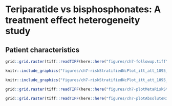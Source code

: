 # Teriparatide vs bisphosphonates: A treatment effect heterogeneity study {#sec-osteoporosis-appendix}

\pagebreak

## Patient characteristics

\begin{landscape}
\begin{table}[p]
\resizebox{\columnwidth}{!}{\begin{tabular}{lrrrrrr}
\toprule
& \multicolumn{3}{c}{Before matching} & \multicolumn{3}{c}{After matching} \\
\cmidrule(rl){2-4} \cmidrule(rl){5-7} 
Characteristic & Teriparatide (\%) & Bisphosphonates (\%) & Std. diff & Teriparatide (\%) & Bisphosphonates (\%) & Std. diff \\
\midrule
\textbf{Medical history: General} &  &  &  &  &  &  \\
Attention deficit   hyperactivity disorder & 1.2 & 0.5 & 0.08 & 1.2 & 1.2 & 0 \\
Chronic obstructive lung   disease & 11.3 & 6.3 & 0.18 & 10.8 & 10.9 & -0.01 \\
Crohn's disease & 1.8 & 0.7 & 0.09 & 1.8 & 1.8 & 0 \\
Depressive disorder & 16.6 & 9 & 0.23 & 16 & 17.1 & -0.03 \\
Diabetes mellitus & 0.2 & 0.1 & 0.02 & 0.2 & 0.3 & -0.01 \\
Gastroesophageal reflux   disease & 27.6 & 14.8 & 0.32 & 26.4 & 27.5 & -0.02 \\
Gastrointestinal   hemorrhage & 3.3 & 1.8 & 0.1 & 3.3 & 3.4 & -0.01 \\
Human immunodeficiency   virus infection & 0.2 & 0.1 & 0.02 & 0.2 & 0.2 & -0.01 \\
Hyperlipidemia & 41.1 & 35.8 & 0.11 & 39.7 & 40.6 & -0.02 \\
Hypertensive disorder & 0.5 & 0.3 & 0.03 & 0.5 & 0.5 & 0 \\
Obesity & 7.1 & 4.3 & 0.12 & 6.8 & 7.5 & -0.03 \\
Osteoarthritis & 14.9 & 8.3 & 0.21 & 14.3 & 14.5 & -0.01 \\
Pneumonia & 1.8 & 0.7 & 0.1 & 1.6 & 1.9 & -0.02 \\
Psoriasis & 2.7 & 1.6 & 0.08 & 2.6 & 2.6 & 0 \\
Rheumatoid arthritis & 10.1 & 5.1 & 0.19 & 9.8 & 10.2 & -0.01 \\
Schizophrenia & 0.1 & 0.1 & 0.01 & 0.1 & 0.1 & 0 \\
Ulcerative colitis & 1.8 & 0.8 & 0.08 & 1.7 & 1.6 & 0.01 \\
Urinary tract infectious   disease & 33.5 & 21.8 & 0.26 & 31.9 & 32.7 & -0.02 \\
Viral hepatitis C & 0.8 & 0.3 & 0.06 & 0.8 & 0.7 & 0.01 \\
\textbf{Medical history: Cardiovascular disease} &  &  &  &  &  &  \\
Atrial fibrillation & 3.1 & 1.6 & 0.1 & 3 & 3.1 & 0 \\
Cerebrovascular disease & 1.9 & 1.1 & 0.07 & 1.8 & 1.8 & 0 \\
Coronary   arteriosclerosis & 5.6 & 3.4 & 0.11 & 5.4 & 5.4 & 0 \\
Heart disease & 1.8 & 0.8 & 0.09 & 1.8 & 1.6 & 0.01 \\
Heart failure & 1.1 & 0.4 & 0.09 & 1.1 & 1.1 & 0 \\
Ischemic heart disease & 0.2 & 0.1 & 0.02 & 0.2 & 0.2 & 0 \\
Pulmonary embolism & 0.4 & 0.1 & 0.05 & 0.4 & 0.4 & 0 \\
Venous thrombosis & 1.2 & 0.5 & 0.07 & 1 & 1.2 & -0.01 \\
\textbf{Medical history: Neoplasms} &  &  &  &  &  &  \\
Malignant lymphoma & 0.5 & 0.3 & 0.02 & 0.5 & 0.5 & 0 \\
Malignant neoplastic   disease & 0.4 & 0.3 & 0.02 & 0.4 & 0.4 & 0 \\
\bottomrule
\end{tabular}}
\caption{CCAE}
\end{table}

\begin{table}[p]
\resizebox{\columnwidth}{!}{\begin{tabular}{lrrrrrr}
\toprule
& \multicolumn{3}{c}{Before matching} & \multicolumn{3}{c}{After matching} \\
\cmidrule(rl){2-4} \cmidrule(rl){5-7} 
Characteristic & Teriparatide (\%) & Bisphosphonates (\%) & Std. diff & Teriparatide (\%) & Bisphosphonates (\%) & Std. diff \\
\midrule
\textbf{Medical history: General} &  &  &  &  &  &  \\
Attention deficit hyperactivity disorder & 0.3 & 0.1 & 0.04 & 0.3 & 0.2 & 0.02 \\
Chronic obstructive lung disease & 25.6 & 14.4 & 0.28 & 23.9 & 25.3 & -0.03 \\
Crohn's disease & 1.3 & 0.4 & 0.09 & 1.3 & 1.2 & 0.01 \\
Depressive disorder & 14.8 & 6.5 & 0.27 & 14.3 & 15.5 & -0.03 \\
Diabetes mellitus & 0.1 & 0 & 0.01 & 0.1 & 0.1 & 0 \\
Gastroesophageal reflux disease & 33.8 & 14.8 & 0.45 & 31.8 & 34.5 & -0.06 \\
Gastrointestinal hemorrhage & 7.3 & 3.3 & 0.18 & 6.7 & 7.1 & -0.01 \\
Human immunodeficiency virus infection & 0 & 0 & -0.01 & 0 & 0 & -0.02 \\
Hyperlipidemia & 47.5 & 33.5 & 0.29 & 46.4 & 48.8 & -0.05 \\
Obesity & 5.6 & 3.1 & 0.12 & 5.6 & 6.1 & -0.02 \\
Osteoarthritis & 27.1 & 14.7 & 0.31 & 25.3 & 26.9 & -0.04 \\
Pneumonia & 2.5 & 0.8 & 0.13 & 2.4 & 2.4 & 0 \\
Psoriasis & 2.6 & 1.4 & 0.09 & 2.6 & 3 & -0.03 \\
Rheumatoid arthritis & 11.6 & 5.2 & 0.23 & 11.1 & 11.4 & -0.01 \\
Schizophrenia & 0.1 & 0.1 & 0.01 & 0.1 & 0.1 & 0 \\
Ulcerative colitis & 1.9 & 0.7 & 0.11 & 1.8 & 1.7 & 0 \\
Urinary tract infectious disease & 38.1 & 20.5 & 0.39 & 36.2 & 38.2 & -0.04 \\
Viral hepatitis C & 0.3 & 0.1 & 0.04 & 0.4 & 0.3 & 0 \\
\textbf{Medical history: Cardiovascular disease} &  &  &  &  &  &  \\
Atrial fibrillation & 15.4 & 9.3 & 0.19 & 14.6 & 15.1 & -0.01 \\
Cerebrovascular disease & 8.4 & 4 & 0.18 & 7.8 & 8.1 & -0.01 \\
Coronary arteriosclerosis & 19.1 & 11 & 0.23 & 17.8 & 18.3 & -0.01 \\
Heart disease & 4.4 & 1.8 & 0.15 & 4 & 4.3 & -0.02 \\
Heart failure & 2.8 & 1.2 & 0.12 & 2.7 & 3 & -0.02 \\
Ischemic heart disease & 0.7 & 0.4 & 0.04 & 0.6 & 0.7 & -0.01 \\
Pulmonary embolism & 0.6 & 0.2 & 0.06 & 0.5 & 0.6 & -0.01 \\
Venous thrombosis & 1.7 & 0.9 & 0.08 & 1.5 & 1.9 & -0.03 \\
\textbf{Medical history: Neoplasms} &  &  &  &  &  &  \\
Malignant lymphoma & 0.7 & 0.6 & 0.02 & 0.8 & 1 & -0.02 \\
Malignant neoplastic disease & 0.7 & 0.4 & 0.04 & 0.6 & 0.6 & -0.01 \\
\bottomrule
\end{tabular}}
\caption{MDCR}
\end{table}

\begin{table}[p]
\resizebox{\columnwidth}{!}{\begin{tabular}{lrrrrrr}
\toprule
& \multicolumn{3}{c}{Before matching} & \multicolumn{3}{c}{After matching} \\
\cmidrule(rl){2-4} \cmidrule(rl){5-7} 
Characteristic & Teriparatide (\%) & Bisphosphonates (\%) & Std. diff & Teriparatide (\%) & Bisphosphonates (\%) & Std. diff \\
\midrule
\textbf{Medical history: General} &  &  &  &  &  &  \\
Attention deficit   hyperactivity disorder & 0.8 & 0.3 & 0.07 & 0.8 & 0.9 & -0.01 \\
Chronic obstructive lung   disease & 22.6 & 15.3 & 0.19 & 22 & 23.2 & -0.03 \\
Crohn's disease & 1.4 & 0.6 & 0.08 & 1.3 & 1.4 & -0.01 \\
Depressive disorder & 21.8 & 11.5 & 0.28 & 20.4 & 22.1 & -0.04 \\
Diabetes mellitus & 0.3 & 0.3 & 0.01 & 0.3 & 0.4 & -0.02 \\
Gastroesophageal reflux   disease & 33.2 & 17.6 & 0.36 & 31 & 32.9 & -0.04 \\
Gastrointestinal   hemorrhage & 6 & 3 & 0.14 & 5.6 & 5.7 & -0.01 \\
Human immunodeficiency   virus infection & 0.2 & 0.1 & 0.02 & 0.2 & 0.2 & 0.01 \\
Hyperlipidemia & 56.2 & 53 & 0.06 & 54.4 & 55.7 & -0.03 \\
Obesity & 11.3 & 9.1 & 0.07 & 11.5 & 12.3 & -0.02 \\
Osteoarthritis & 30.6 & 20.5 & 0.23 & 29 & 30.1 & -0.02 \\
Pneumonia & 4.5 & 2.9 & 0.08 & 4.5 & 4.9 & -0.02 \\
Psoriasis & 2.8 & 1.7 & 0.07 & 2.6 & 2.8 & -0.02 \\
Rheumatoid arthritis & 13.7 & 6.5 & 0.24 & 13 & 13.5 & -0.01 \\
Schizophrenia & 0.3 & 0.3 & 0 & 0.3 & 0.3 & 0 \\
Ulcerative colitis & 1.8 & 0.8 & 0.09 & 1.7 & 1.6 & 0.01 \\
Urinary tract infectious   disease & 41.1 & 27.6 & 0.29 & 39 & 40.9 & -0.04 \\
Viral hepatitis C & 1.1 & 0.5 & 0.06 & 1.1 & 1.1 & 0 \\
\textbf{Medical history: Cardiovascular disease} &  &  &  &  &  &  \\
Atrial fibrillation & 10.2 & 7 & 0.11 & 9.5 & 10.1 & -0.02 \\
Cerebrovascular disease & 5.4 & 3.4 & 0.1 & 5 & 5.3 & -0.01 \\
Coronary   arteriosclerosis & 11 & 6.6 & 0.16 & 10.2 & 10.7 & -0.02 \\
Heart disease & 4.6 & 2.6 & 0.11 & 4.3 & 4.4 & -0.01 \\
Heart failure & 4.8 & 3.1 & 0.09 & 4.9 & 5.3 & -0.02 \\
Ischemic heart disease & 0.4 & 0.3 & 0.03 & 0.4 & 0.4 & -0.01 \\
Pulmonary embolism & 1 & 0.6 & 0.04 & 1 & 1.1 & -0.01 \\
Venous thrombosis & 1.4 & 0.7 & 0.07 & 1.2 & 1.4 & -0.01 \\
\textbf{Medical history: Neoplasms} &  &  &  &  &  &  \\
Malignant lymphoma & 0.3 & 0.3 & 0 & 0.3 & 0.5 & -0.03 \\
Malignant neoplastic   disease & 0.4 & 0.3 & 0.02 & 0.3 & 0.5 & -0.02 \\
\bottomrule
\end{tabular}}
\caption{Optum-DOD}
\end{table}

\begin{table}[p]
\resizebox{\columnwidth}{!}{\begin{tabular}{lrrrrrr}
\toprule
& \multicolumn{3}{c}{Before matching} & \multicolumn{3}{c}{After matching} \\
\cmidrule(rl){2-4} \cmidrule(rl){5-7} 
Characteristic & Teriparatide (\%) & Bisphosphonates (\%) & Std. diff & Teriparatide (\%) & Bisphosphonates (\%) & Std. diff \\
\midrule
\textbf{Medical history: General} &  &  &  &  &  &  \\
Acute respiratory   disease & 0.1 & 0.1 & 0 & 0.1 & 0.1 & 0.01 \\
Attention deficit   hyperactivity disorder & 0.6 & 0.4 & 0.03 & 0.6 & 0.6 & 0 \\
Chronic obstructive lung   disease & 16.9 & 14 & 0.08 & 16.6 & 17.1 & -0.01 \\
Crohn's disease & 1.3 & 0.7 & 0.06 & 1.2 & 1.1 & 0.01 \\
Depressive disorder & 22 & 17 & 0.13 & 21.2 & 21.7 & -0.01 \\
Diabetes mellitus & 1.5 & 1.3 & 0.02 & 1.4 & 1.4 & 0.01 \\
Gastroesophageal reflux   disease & 31.4 & 24.9 & 0.15 & 30 & 29.9 & 0 \\
Gastrointestinal   hemorrhage & 3.7 & 2.6 & 0.06 & 3.5 & 3.6 & 0 \\
Human immunodeficiency   virus infection & 0.1 & 0.1 & -0.01 & 0.1 & 0.2 & -0.02 \\
Hyperlipidemia & 44.6 & 50.8 & -0.12 & 43.4 & 42 & 0.03 \\
Hypertensive disorder & 3.5 & 3.3 & 0.01 & 3.4 & 3.4 & 0 \\
Obesity & 10.3 & 9.9 & 0.01 & 10.1 & 10.2 & 0 \\
Osteoarthritis & 24.2 & 20.3 & 0.09 & 23.2 & 23.1 & 0 \\
Pneumonia & 5.2 & 3.5 & 0.08 & 5 & 5.3 & -0.01 \\
Psoriasis & 1.7 & 1.6 & 0 & 1.6 & 1.7 & -0.01 \\
Rheumatoid arthritis & 10.7 & 5.9 & 0.17 & 10.2 & 10.7 & -0.01 \\
Schizophrenia & 0.1 & 0.3 & -0.04 & 0.1 & 0.2 & -0.02 \\
Ulcerative colitis & 1.1 & 0.7 & 0.04 & 1.1 & 1.1 & 0 \\
Urinary tract infectious   disease & 26.1 & 22.1 & 0.09 & 24.7 & 24.8 & 0 \\
Viral hepatitis C & 0.9 & 0.7 & 0.03 & 0.9 & 1 & -0.01 \\
\bottomrule
\end{tabular}}
\caption{Optum-EHR}
\end{table}

\begin{table}[p]
\ContinuedFloat
\resizebox{\columnwidth}{!}{\begin{tabular}{lrrrrrr}
\toprule
& \multicolumn{3}{c}{Before matching} & \multicolumn{3}{c}{After matching} \\
\cmidrule(rl){2-4} \cmidrule(rl){5-7} 
Characteristic & Teriparatide (\%) & Bisphosphonates (\%) & Std. diff & Teriparatide (\%) & Bisphosphonates (\%) & Std. diff \\
\midrule
\textbf{Medical history: Cardiovascular disease} &  &  &  &  &  &  \\
Atrial fibrillation & 9.8 & 8.2 & 0.06 & 9.6 & 9.8 & -0.01 \\
Cerebrovascular disease & 2.8 & 2.4 & 0.02 & 2.6 & 2.7 & -0.01 \\
Coronary   arteriosclerosis & 8.4 & 7.2 & 0.05 & 8 & 7.9 & 0 \\
Heart disease & 4.4 & 3.7 & 0.03 & 4.1 & 4.1 & 0 \\
Heart failure & 3.7 & 2.8 & 0.05 & 3.5 & 3.7 & -0.01 \\
Ischemic heart disease & 0.3 & 0.2 & 0.03 & 0.3 & 0.2 & 0.02 \\
Pulmonary embolism & 1.4 & 0.8 & 0.05 & 1.3 & 1.4 & -0.01 \\
Venous thrombosis & 0.9 & 0.6 & 0.04 & 0.8 & 0.9 & -0.01 \\
\textbf{Medical history: Neoplasms} &  &  &  &  &  &  \\
Malignant lymphoma & 0.5 & 0.5 & 0 & 0.5 & 0.6 & -0.01 \\
Malignant neoplastic   disease & 0.7 & 0.7 & 0 & 0.7 & 0.8 & -0.01 \\
Malignant tumor of colon & 0.1 & 0.1 & 0 & 0.1 & 0.1 & 0 \\
Malignant tumor of lung & 0.1 & 0.1 & 0 & 0.1 & 0.1 & 0 \\
\bottomrule
\end{tabular}}
\caption{Optum-EHR (continued)}
\end{table}

\end{landscape}


```r
grid::grid.raster(tiff::readTIFF(here::here("figures/ch7-followup.tiff")))
```

```r
knitr::include_graphics("figures/ch7-riskStratifiedNcPlot_itt_att_1095_custom.pdf")
```

```r
knitr::include_graphics("figures/ch7-riskStratifiedNcPlot_itt_att_1095_gl.pdf")
```

```r
grid::grid.raster(tiff::readTIFF(here::here("figures/ch7-plotMetaRiskStratified_itt_att_1095_gl.tiff")))
```

```r
grid::grid.raster(tiff::readTIFF(here::here("figures/ch7-plotAbsoluteRiskStratified_itt_att_1095_gl.tiff")))
```
